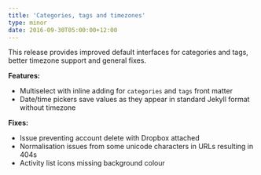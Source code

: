 ```yaml
---
title: 'Categories, tags and timezones'
type: minor
date: 2016-09-30T05:00:00+12:00
---
```



This release provides improved default interfaces for categories and tags, better timezone support and general fixes.

**Features:**

* Multiselect with inline adding for `categories` and `tags` front matter
* Date/time pickers save values as they appear in standard Jekyll format without timezone


**Fixes:**

* Issue preventing account delete with Dropbox attached
* Normalisation issues from some unicode characters in URLs resulting in 404s
* Activity list icons missing background colour